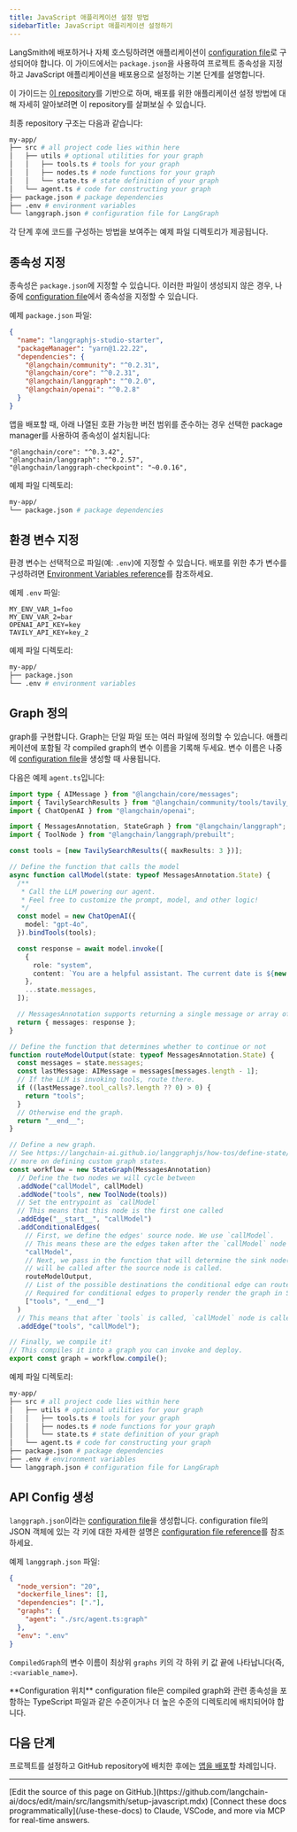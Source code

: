 ```yaml
---
title: JavaScript 애플리케이션 설정 방법
sidebarTitle: JavaScript 애플리케이션 설정하기
---
```



LangSmith에 배포하거나 자체 호스팅하려면 애플리케이션이 [configuration file](/langsmith/cli#configuration-file)로 구성되어야 합니다. 이 가이드에서는 `package.json`을 사용하여 프로젝트 종속성을 지정하고 JavaScript 애플리케이션을 배포용으로 설정하는 기본 단계를 설명합니다.

이 가이드는 [이 repository](https://github.com/langchain-ai/langgraphjs-studio-starter)를 기반으로 하며, 배포를 위한 애플리케이션 설정 방법에 대해 자세히 알아보려면 이 repository를 살펴보실 수 있습니다.

최종 repository 구조는 다음과 같습니다:

```bash
my-app/
├── src # all project code lies within here
│   ├── utils # optional utilities for your graph
│   │   ├── tools.ts # tools for your graph
│   │   ├── nodes.ts # node functions for your graph
│   │   └── state.ts # state definition of your graph
│   └── agent.ts # code for constructing your graph
├── package.json # package dependencies
├── .env # environment variables
└── langgraph.json # configuration file for LangGraph
```

<Tip>
<FrameworkAgnosticPy/>


</Tip>

각 단계 후에 코드를 구성하는 방법을 보여주는 예제 파일 디렉토리가 제공됩니다.

## 종속성 지정

종속성은 `package.json`에 지정할 수 있습니다. 이러한 파일이 생성되지 않은 경우, 나중에 [configuration file](#create-the-api-config)에서 종속성을 지정할 수 있습니다.

예제 `package.json` 파일:

```json
{
  "name": "langgraphjs-studio-starter",
  "packageManager": "yarn@1.22.22",
  "dependencies": {
    "@langchain/community": "^0.2.31",
    "@langchain/core": "^0.2.31",
    "@langchain/langgraph": "^0.2.0",
    "@langchain/openai": "^0.2.8"
  }
}
```

앱을 배포할 때, 아래 나열된 호환 가능한 버전 범위를 준수하는 경우 선택한 package manager를 사용하여 종속성이 설치됩니다:

```
"@langchain/core": "^0.3.42",
"@langchain/langgraph": "^0.2.57",
"@langchain/langgraph-checkpoint": "~0.0.16",
```

예제 파일 디렉토리:

```bash
my-app/
└── package.json # package dependencies
```

## 환경 변수 지정

환경 변수는 선택적으로 파일(예: `.env`)에 지정할 수 있습니다. 배포를 위한 추가 변수를 구성하려면 [Environment Variables reference](/langsmith/env-var)를 참조하세요.

예제 `.env` 파일:

```
MY_ENV_VAR_1=foo
MY_ENV_VAR_2=bar
OPENAI_API_KEY=key
TAVILY_API_KEY=key_2
```

예제 파일 디렉토리:

```bash
my-app/
├── package.json
└── .env # environment variables
```

## Graph 정의

graph를 구현합니다. Graph는 단일 파일 또는 여러 파일에 정의할 수 있습니다. 애플리케이션에 포함될 각 compiled graph의 변수 이름을 기록해 두세요. 변수 이름은 나중에 [configuration file](/langsmith/cli#configuration-file)을 생성할 때 사용됩니다.

다음은 예제 `agent.ts`입니다:

```ts
import type { AIMessage } from "@langchain/core/messages";
import { TavilySearchResults } from "@langchain/community/tools/tavily_search";
import { ChatOpenAI } from "@langchain/openai";

import { MessagesAnnotation, StateGraph } from "@langchain/langgraph";
import { ToolNode } from "@langchain/langgraph/prebuilt";

const tools = [new TavilySearchResults({ maxResults: 3 })];

// Define the function that calls the model
async function callModel(state: typeof MessagesAnnotation.State) {
  /**
   * Call the LLM powering our agent.
   * Feel free to customize the prompt, model, and other logic!
   */
  const model = new ChatOpenAI({
    model: "gpt-4o",
  }).bindTools(tools);

  const response = await model.invoke([
    {
      role: "system",
      content: `You are a helpful assistant. The current date is ${new Date().getTime()}.`,
    },
    ...state.messages,
  ]);

  // MessagesAnnotation supports returning a single message or array of messages
  return { messages: response };
}

// Define the function that determines whether to continue or not
function routeModelOutput(state: typeof MessagesAnnotation.State) {
  const messages = state.messages;
  const lastMessage: AIMessage = messages[messages.length - 1];
  // If the LLM is invoking tools, route there.
  if ((lastMessage?.tool_calls?.length ?? 0) > 0) {
    return "tools";
  }
  // Otherwise end the graph.
  return "__end__";
}

// Define a new graph.
// See https://langchain-ai.github.io/langgraphjs/how-tos/define-state/#getting-started for
// more on defining custom graph states.
const workflow = new StateGraph(MessagesAnnotation)
  // Define the two nodes we will cycle between
  .addNode("callModel", callModel)
  .addNode("tools", new ToolNode(tools))
  // Set the entrypoint as `callModel`
  // This means that this node is the first one called
  .addEdge("__start__", "callModel")
  .addConditionalEdges(
    // First, we define the edges' source node. We use `callModel`.
    // This means these are the edges taken after the `callModel` node is called.
    "callModel",
    // Next, we pass in the function that will determine the sink node(s), which
    // will be called after the source node is called.
    routeModelOutput,
    // List of the possible destinations the conditional edge can route to.
    // Required for conditional edges to properly render the graph in Studio
    ["tools", "__end__"]
  )
  // This means that after `tools` is called, `callModel` node is called next.
  .addEdge("tools", "callModel");

// Finally, we compile it!
// This compiles it into a graph you can invoke and deploy.
export const graph = workflow.compile();
```

예제 파일 디렉토리:

```bash
my-app/
├── src # all project code lies within here
│   ├── utils # optional utilities for your graph
│   │   ├── tools.ts # tools for your graph
│   │   ├── nodes.ts # node functions for your graph
│   │   └── state.ts # state definition of your graph
│   └── agent.ts # code for constructing your graph
├── package.json # package dependencies
├── .env # environment variables
└── langgraph.json # configuration file for LangGraph
```

## API Config 생성

`langgraph.json`이라는 [configuration file](/langsmith/cli#configuration-file)을 생성합니다. configuration file의 JSON 객체에 있는 각 키에 대한 자세한 설명은 [configuration file reference](/langsmith/cli#configuration-file)를 참조하세요.

예제 `langgraph.json` 파일:

```json
{
  "node_version": "20",
  "dockerfile_lines": [],
  "dependencies": ["."],
  "graphs": {
    "agent": "./src/agent.ts:graph"
  },
  "env": ".env"
}
```

`CompiledGraph`의 변수 이름이 최상위 `graphs` 키의 각 하위 키 값 끝에 나타납니다(즉, `:<variable_name>`).

<Info>
**Configuration 위치**
configuration file은 compiled graph와 관련 종속성을 포함하는 TypeScript 파일과 같은 수준이거나 더 높은 수준의 디렉토리에 배치되어야 합니다.
</Info>

## 다음 단계

프로젝트를 설정하고 GitHub repository에 배치한 후에는 [앱을 배포](/langsmith/deployment-quickstart)할 차례입니다.

---

<Callout icon="pen-to-square" iconType="regular">
    [Edit the source of this page on GitHub.](https://github.com/langchain-ai/docs/edit/main/src/langsmith/setup-javascript.mdx)
</Callout>
<Tip icon="terminal" iconType="regular">
    [Connect these docs programmatically](/use-these-docs) to Claude, VSCode, and more via MCP for    real-time answers.
</Tip>
